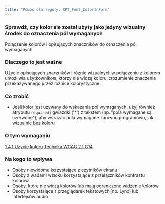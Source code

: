 ```yaml
---
title: "Pomoc dla reguły: RPT_Font_ColorInForm"
---
```


<div className="toolHelp">
<Row>
<Column colLg={16} colMd={8} colSm={4} className="toolHead">

### Sprawdź, czy kolor nie został użyty jako jedyny wizualny środek do oznaczenia pól wymaganych

<div id="locLevel"></div>

Połączenie kolorów i opisujących znaczników do oznaczenia pól wymaganych

</Column>
</Row>
<Row>
<Column colLg={11} colMd={5} colSm={4} className="toolMain">

### Dlaczego to jest ważne

Użycie opisujących znaczników i różnic wizualnych w połączeniu z kolorem umożliwia użytkownikom, którzy nie widzą koloru, zrozumienie znaczenia przekazywanego przez różnice kolorystyczne.

<div id="locSnippet"></div>

### Co zrobić

* Jeśli kolor jest używany do wskazania pól wymaganych, użyj również atrybutu `required` i gwiazdki ('*') z tekstem (np. "pola wymagane są czerwone"), aby wskazać pola wymagane zarówno programowo, jak i wizualnie bez koloru;

</Column>
<Column colLg={5} colMd={3} colSm={4} className="toolLeft">

### O tym wymaganiu

[1.4.1 Użycie koloru](https://www.ibm.com/able/guidelines/ci162/color.html)
[Technika WCAG 2.1 G14](https://www.w3.org/WAI/WCAG21/Techniques/general/G14)

### Na kogo to wpływa

* Osoby niewidome korzystające z czytników ekranu
* Osoby z wadami wzroku korzystające z przełączników kontrastu kolorów
* Osoby, które nie widzą kolorów lub mają ograniczone widzenie kolorów
* Osoby korzystające z przeglądarek tekstowych (np. Lynx) lub interfejsów audio

</Column>
</Row>
</div>
